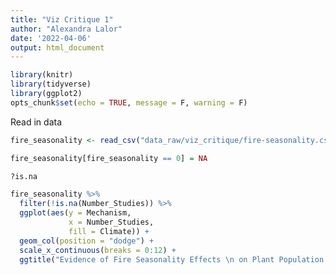 ```yaml
---
title: "Viz Critique 1"
author: "Alexandra Lalor"
date: '2022-04-06'
output: html_document
---
```


```r
library(knitr)
library(tidyverse)
library(ggplot2)
opts_chunk$set(echo = TRUE, message = F, warning = F)
```

Read in data
```r
fire_seasonality <- read_csv("data_raw/viz_critique/fire-seasonality.csv")

fire_seasonality[fire_seasonality == 0] = NA

?is.na

fire_seasonality %>% 
  filter(!is.na(Number_Studies)) %>% 
  ggplot(aes(y = Mechanism,
             x = Number_Studies,
             fill = Climate)) +
  geom_col(position = "dodge") +
  scale_x_continuous(breaks = 0:12) +
  ggtitle("Evidence of Fire Seasonality Effects \n on Plant Population Persistence")
```


